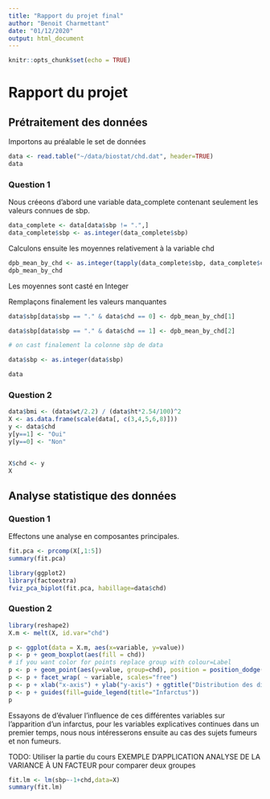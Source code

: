 ```yaml
---
title: "Rapport du projet final"
author: "Benoit Charmettant"
date: "01/12/2020"
output: html_document
---
```


```r
knitr::opts_chunk$set(echo = TRUE)
```

# Rapport du projet

## Prétraitement des données

Importons au préalable le set de données
```r
data <- read.table("~/data/biostat/chd.dat", header=TRUE)
data
```
### Question 1

Nous créeons d'abord une variable data_complete contenant seulement les valeurs connues de sbp.

```r
data_complete <- data[data$sbp != ".",]
data_complete$sbp <- as.integer(data_complete$sbp)
```
Calculons ensuite les moyennes relativement à la variable chd

```r
dpb_mean_by_chd <- as.integer(tapply(data_complete$sbp, data_complete$chd, mean))
dpb_mean_by_chd
```
Les moyennes sont casté en Integer

Remplaçons finalement les valeurs manquantes

```r
data$sbp[data$sbp == "." & data$chd == 0] <- dpb_mean_by_chd[1]

data$sbp[data$sbp == "." & data$chd == 1] <- dpb_mean_by_chd[2]

# on cast finalement la colonne sbp de data

data$sbp <- as.integer(data$sbp)

data
```
### Question 2

```r
data$bmi <- (data$wt/2.2) / (data$ht*2.54/100)^2
X <- as.data.frame(scale(data[, c(3,4,5,6,8)]))
y <- data$chd
y[y==1] <- "Oui"
y[y==0] <- "Non"


X$chd <- y
X
```
## Analyse statistique des données

### Question 1

Effectons une analyse en composantes principales. 

```r
fit.pca <- prcomp(X[,1:5])
summary(fit.pca)
```

```r
library(ggplot2)
library(factoextra)
fviz_pca_biplot(fit.pca, habillage=data$chd)
```
### Question 2

```r
library(reshape2)
X.m <- melt(X, id.var="chd")

p <- ggplot(data = X.m, aes(x=variable, y=value)) 
p <- p + geom_boxplot(aes(fill = chd))
# if you want color for points replace group with colour=Label
p <- p + geom_point(aes(y=value, group=chd), position = position_dodge(width=0.75))
p <- p + facet_wrap( ~ variable, scales="free")
p <- p + xlab("x-axis") + ylab("y-axis") + ggtitle("Distribution des différentes variables explicatives selon la survenue d'un infarctus")
p <- p + guides(fill=guide_legend(title="Infarctus"))
p 

```

Essayons de d'évaluer l'influence de ces différentes variables sur l'apparition d'un infarctus, pour les variables
explicatives continues dans un premier temps, nous nous intéresserons ensuite au cas des sujets fumeurs et non fumeurs.



TODO: Utiliser la partie du cours EXEMPLE D’APPLICATION ANALYSE DE LA VARIANCE À UN FACTEUR
pour comparer deux groupes 
```r
fit.lm <- lm(sbp~-1+chd,data=X)
summary(fit.lm)
```


